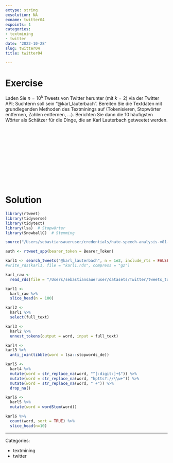 ```yaml
---
extype: string
exsolution: NA
exname: twitter04
expoints: 1
categories:
- textmining
- twitter
date: '2022-10-28'
slug: twitter04
title: twitter04

---
```









# Exercise


Laden Sie $n=10^k$ Tweets von Twitter herunter (mit $k=2$) via der Twitter API; Suchterm soll sein "@karl_lauterbach".
Bereiten Sie die Textdaten mit grundlegenden Methoden des Textminings auf (Tokenisieren, Stopwörter entfernen, Zahlen entfernen, ...).
Berichten Sie dann die 10 häufigsten Wörter als Schätzer für die Dinge, die an Karl Lauterbach getweetet werden.





</br>
</br>
</br>
</br>
</br>
</br>
</br>
</br>
</br>
</br>

# Solution





```r
library(rtweet)
library(tidyverse)
library(tidytext)
library(lsa)  # Stopwörter
library(SnowballC)  # Stemming
```

```r
source("/Users/sebastiansaueruser/credentials/hate-speech-analysis-v01-twitter.R")
```

```r
auth <- rtweet_app(bearer_token = Bearer_Token)
```





```r
karl1 <- search_tweets("@karl_lauterbach", n = 1e2, include_rts = FALSE)
#write_rds(karl1, file = "karl1.rds", compress = "gz")
```



```r
karl_raw <- 
  read_rds(file = "/Users/sebastiansaueruser/datasets/Twitter/tweets_to_karl_lauterbach.rds")

karl1 <-
  karl_raw %>% 
  slice_head(n = 100)
```


```r
karl2 <- 
  karl1 %>% 
  select(full_text)
```


```r
karl3 <- 
  karl2 %>% 
  unnest_tokens(output = word, input = full_text)
```


```r
karl4 <- 
karl3 %>% 
  anti_join(tibble(word = lsa::stopwords_de)) 
```


```r
karl5 <- 
  karl4 %>% 
  mutate(word = str_replace_na(word, "^[:digit:]+$")) %>% 
  mutate(word = str_replace_na(word, "hptts?://\\w+")) %>% 
  mutate(word = str_replace_na(word, " +")) %>% 
  drop_na()
```


```r
karl6 <-
  karl5 %>% 
  mutate(word = wordStem(word))
```



```r
karl6 %>% 
  count(word, sort = TRUE) %>% 
  slice_head(n=10)
```






---

Categories: 

- textmining
- twitter

